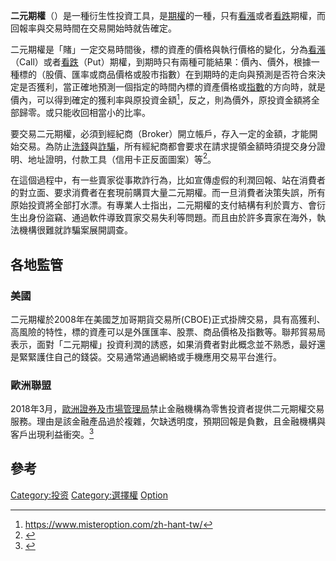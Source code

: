 '''二元期權'''（{{lang-en|Binary option}}）是一種衍生性投資工具，是[[期權|期權]]的一種，只有[[看漲|看漲]]或者[[看跌|看跌]]期權，而回報率與交易時間在交易開始時就告確定。

二元期權是「賭」一定交易時間後，標的資產的價格與執行價格的變化，分為[[看漲|看漲]]（Call）或者[[看跌|看跌]]（Put）期權，到期時只有兩種可能結果：價內、價外，根據一種標的（股價、匯率或商品價格或股市指數）在到期時的走向與預測是否符合來決定是否獲利，當正確地預測一個指定的時間內標的資產價格或[[指數|指數]]的方向時，就是價內，可以得到確定的獲利率與原投資金額<ref>https://www.misteroption.com/zh-hant-tw/{{Dead link|date=2020年7月 |bot=InternetArchiveBot |fix-attempted=yes }}</ref>，反之，則為價外，原投資金額將全部歸零。或只能收回相當小的比率。

要交易二元期權，必須到經紀商（Broker）開立帳戶，存入一定的金額，才能開始交易。為防止[[洗錢|洗錢]]與[[詐騙|詐騙]]，所有經紀商都會要求在請求提領金額時須提交身分證明、地址證明，付款工具（信用卡正反面圖案）等<ref>{{Cite web |url=http://wiki.mbalib.com/zh-tw/%E4%BA%8C%E5%85%83%E6%9C%9F%E6%9D%83 |title=全球最大的中文经管百科－二元期權 |accessdate=2016-05-26 |archive-date=2019-12-04 |archive-url=https://web.archive.org/web/20191204171002/https://wiki.mbalib.com/zh-tw/%E4%BA%8C%E5%85%83%E6%9C%9F%E6%9D%83 |dead-url=no }}</ref>。



在這個過程中，有一些賣家從事欺詐行為，比如宣傳虛假的利潤回報、站在消費者的對立面、要求消費者在套現前購買大量二元期權。而一旦消費者決策失誤，所有原始投資將全部打水漂。有專業人士指出，二元期權的支付結構有利於賣方、會衍生出身份盜竊、通過軟件導致買家交易失利等問題。而且由於許多賣家在海外，執法機構很難就詐騙案展開調查。

==各地監管==
===美國===
二元期權於2008年在美國芝加哥期貨交易所(CBOE)正式掛牌交易，具有高獲利、高風險的特性，標的資產可以是外匯匯率、股票、商品價格及指數等。聯邦貿易局表示，面對「二元期權」投資利潤的誘惑，如果消費者對此概念並不熟悉，最好還是緊緊護住自己的錢袋。交易通常通過網絡或手機應用交易平台進行。

===歐洲聯盟===
2018年3月，[[歐洲證券及市場管理局|歐洲證券及市場管理局]]禁止金融機構為零售投資者提供二元期權交易服務。理由是該金融產品過於複雜，欠缺透明度，預期回報是負數，且金融機構與客戶出現利益衝突。<ref>{{cite web |author1=ESMA |title=ESMA AGREES TO PROHIBIT BINARY OPTIONS AND RESTRICT CFDS TO PROTECT RETAIL INVESTORS |url=https://www.esma.europa.eu/press-news/esma-news/esma-agrees-prohibit-binary-options-and-restrict-cfds-protect-retail-investors |access-date=2021-05-23 |archive-date=2019-09-18 |archive-url=https://web.archive.org/web/20190918044605/https://www.esma.europa.eu/press-news/esma-news/esma-agrees-prohibit-binary-options-and-restrict-cfds-protect-retail-investors |dead-url=no }}</ref>

==參考==
{{reflist}}

[[Category:投资|Category:投资]]
[[Category:選擇權|Category:選擇權]]
[[Category:金融衍生工具|Option]]